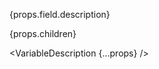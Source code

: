 <!--
Copyright (c) roydukkey. All rights reserved.
Licensed under the MIT. See LICENSE file in the project root for full license information. -->


<p>{props.field.description}</p>

<Fragment>{props.children}</Fragment>

<VariableDescription {...props} />
